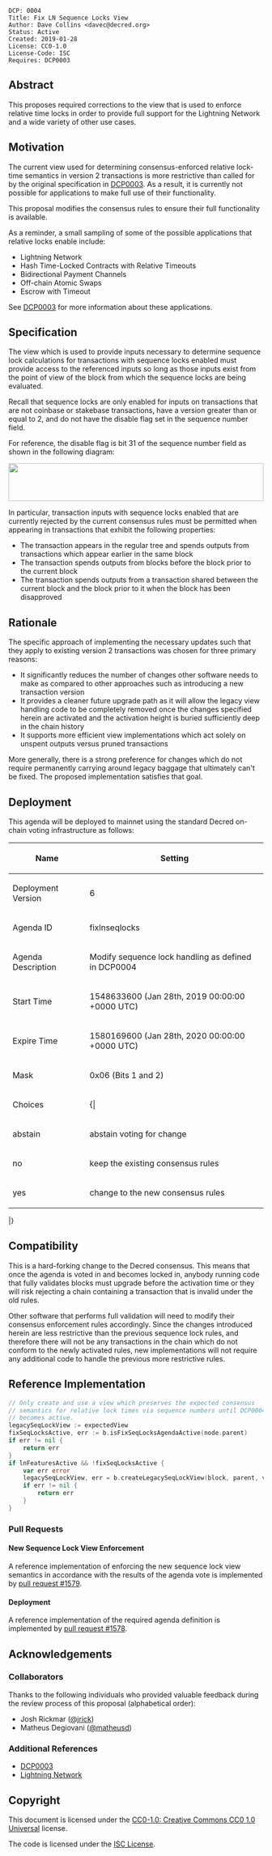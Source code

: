 <pre>
DCP: 0004
Title: Fix LN Sequence Locks View
Author: Dave Collins <davec@decred.org>
Status: Active
Created: 2019-01-28
License: CC0-1.0
License-Code: ISC
Requires: DCP0003
</pre>

==Abstract==

This proposes required corrections to the view that is used to enforce relative
time locks in order to provide full support for the Lightning Network and a wide
variety of other use cases.

==Motivation==

The current view used for determining consensus-enforced relative lock-time
semantics in version 2 transactions is more restrictive than called for by the
original specification in [[../dcp-0003/dcp-0003.mediawiki|DCP0003]].  As a
result, it is currently not possible for applications to make full use of their
functionality.

This proposal modifies the consensus rules to ensure their full functionality is
available.

As a reminder, a small sampling of some of the possible applications that
relative locks enable include:

* Lightning Network
* Hash Time-Locked Contracts with Relative Timeouts
* Bidirectional Payment Channels
* Off-chain Atomic Swaps
* Escrow with Timeout

See [[../dcp-0003/dcp-0003.mediawiki|DCP0003]] for more information about these
applications.

==Specification==

The view which is used to provide inputs necessary to determine sequence lock
calculations for transactions with sequence locks enabled must provide access to
the referenced inputs so long as those inputs exist from the point of view of
the block from which the sequence locks are being evaluated.

Recall that sequence locks are only enabled for inputs on transactions that are
not coinbase or stakebase transactions, have a version greater than or equal to
2, and do not have the disable flag set in the sequence number field.

For reference, the disable flag is bit 31 of the sequence number field as
shown in the following diagram:

<img src="../dcp-0003/sequence_num.svg" width="100%" height="75" />

In particular, transaction inputs with sequence locks enabled that are currently
rejected by the current consensus rules must be permitted when appearing in
transactions that exhibit the following properties:

* The transaction appears in the regular tree and spends outputs from transactions which appear earlier in the same block
* The transaction spends outputs from blocks before the block prior to the current block
* The transaction spends outputs from a transaction shared between the current block and the block prior to it when the block has been disapproved

==Rationale==

The specific approach of implementing the necessary updates such that they apply
to existing version 2 transactions was chosen for three primary reasons:

* It significantly reduces the number of changes other software needs to make as compared to other approaches such as introducing a new transaction version
* It provides a cleaner future upgrade path as it will allow the legacy view handling code to be completely removed once the changes specified herein are activated and the activation height is buried sufficiently deep in the chain history
* It supports more efficient view implementations which act solely on unspent outputs versus pruned transactions

More generally, there is a strong preference for changes which do not require
permanently carrying around legacy baggage that ultimately can't be fixed.  The
proposed implementation satisfies that goal.

==Deployment==

This agenda will be deployed to mainnet using the standard Decred on-chain
voting infrastructure as follows:

{|
!Name!!Setting
|-
|Deployment Version||6
|-
|Agenda ID||fixlnseqlocks
|-
|Agenda Description||Modify sequence lock handling as defined in DCP0004
|-
|Start Time||1548633600 (Jan 28th, 2019 00:00:00 +0000 UTC)
|-
|Expire Time||1580169600 (Jan 28th, 2020 00:00:00 +0000 UTC)
|-
|Mask||0x06 (Bits 1 and 2)
|-
|Choices||{|
!Choice!!English Description!!Bits
|-
|abstain||abstain voting for change||0x00
|-
|no||keep the existing consensus rules||0x02 (Bit 1)
|-
|yes||change to the new consensus rules||0x04 (Bit 2)
|}
|}

==Compatibility==

This is a hard-forking change to the Decred consensus.  This means that once
the agenda is voted in and becomes locked in, anybody running code that fully
validates blocks must upgrade before the activation time or they will risk
rejecting a chain containing a transaction that is invalid under the old rules.

Other software that performs full validation will need to modify their consensus
enforcement rules accordingly.  Since the changes introduced herein are less
restrictive than the previous sequence lock rules, and therefore there will not
be any transactions in the chain which do not conform to the newly activated
rules, new implementations will not require any additional code to handle the
previous more restrictive rules.

==Reference Implementation==

<source lang="go">
// Only create and use a view which preserves the expected consensus
// semantics for relative lock times via sequence numbers until DCP0004
// becomes active.
legacySeqLockView := expectedView
fixSeqLocksActive, err := b.isFixSeqLocksAgendaActive(node.parent)
if err != nil {
	return err
}
if lnFeaturesActive && !fixSeqLocksActive {
	var err error
	legacySeqLockView, err = b.createLegacySeqLockView(block, parent, view)
	if err != nil {
		return err
	}
}
</source>

===Pull Requests===

====New Sequence Lock View Enforcement====

A reference implementation of enforcing the new sequence lock view semantics in
accordance with the results of the agenda vote is implemented by
[[https://github.com/decred/dcrd/pull/1579|pull request #1579]].

====Deployment====

A reference implementation of the required agenda definition is implemented by
[[https://github.com/decred/dcrd/pull/1578|pull request #1578]].


==Acknowledgements==

===Collaborators===

Thanks to the following individuals who provided valuable feedback during the
review process of this proposal (alphabetical order):

* Josh Rickmar ([[https://github.com/jrick|@jrick]])
* Matheus Degiovani ([[https://github.com/matheusd|@matheusd]])

===Additional References===

* [[../dcp-0003/dcp-0003.mediawiki|DCP0003]]
* [[http://lightning.network/lightning-network-paper.pdf|Lightning Network]]

==Copyright==

This document is licensed under the
[https://creativecommons.org/publicdomain/zero/1.0 CC0-1.0: Creative Commons CC0 1.0 Universal]
license.

The code is licensed under the [https://opensource.org/licenses/ISC ISC License].
